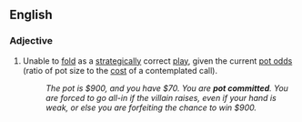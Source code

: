 ==English==

===Adjective===
{{en-adj}}

# {{lb|en|poker}} Unable to [[fold]] as a [[strategy|strategically]] correct [[play]], given the current [[pot odds]] (ratio of pot size to the [[cost]] of a contemplated call).
#: ''The pot is $900, and you have $70. You are '''pot committed'''. You are forced to go all-in if the villain raises, even if your hand is weak, or else you are forfeiting the chance to win $900.''